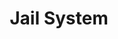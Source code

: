---
description: "The Jail System lets moderators restrict users by assigning them a special jailed role with limited access. Before you can jail anyone, you need to set up the system."
title: "Jail System"
---